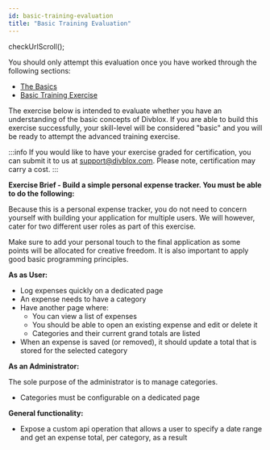```yaml
---
id: basic-training-evaluation
title: "Basic Training Evaluation"
---
```


checkUrlScroll();


You should only attempt this evaluation once you have worked through the following sections:

-   [The Basics](the-basics-configuration)
-   [Basic Training Exercise](basic-training-exercise)

The exercise below is intended to evaluate whether you have an understanding of the basic concepts of Divblox. If you are able to build this exercise successfully, your skill-level will be considered "basic" and you will be ready to attempt the advanced training exercise.

:::info
If you would like to have your exercise graded for certification, you can submit it to us at support@divblox.com. Please note, certification may carry a cost.
:::

**Exercise Brief - Build a simple personal expense tracker. You must be able to do the following:**

Because this is a personal expense tracker, you do not need to concern yourself with building your application for multiple users. We will however, cater for two different user roles as part of this exercise.

Make sure to add your personal touch to the final application as some points will be allocated for creative freedom. It is also important to apply good basic programming principles.

**As as User:**

-   Log expenses quickly on a dedicated page
-   An expense needs to have a category
-   Have another page where:
    -   You can view a list of expenses
    -   You should be able to open an existing expense and edit or delete it
    -   Categories and their current grand totals are listed
-   When an expense is saved (or removed), it should update a total that is stored for the selected category

**As an Administrator:**

The sole purpose of the administrator is to manage categories.

-   Categories must be configurable on a dedicated page

**General functionality:**

-   Expose a custom api operation that allows a user to specify a date range and get an expense total, per category, as a result
